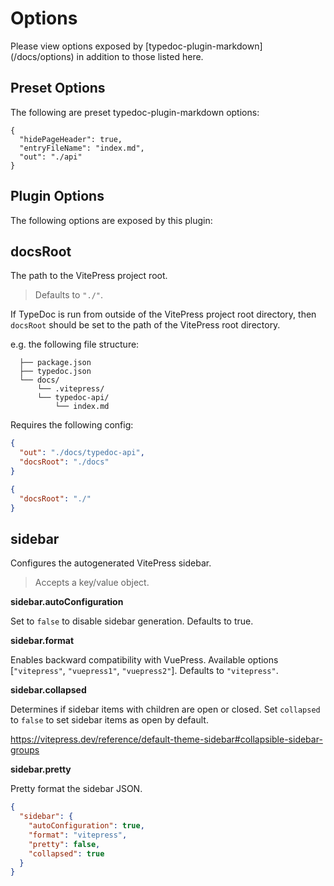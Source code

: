 
# Options

<Callout type="info">
  Please view options exposed by [typedoc-plugin-markdown](/docs/options) in
  addition to those listed here.
</Callout>

## Preset Options

The following are preset typedoc-plugin-markdown options:

```json"
{
  "hidePageHeader": true,
  "entryFileName": "index.md",
  "out": "./api"
}
```

## Plugin Options

The following options are exposed by this plugin:

## docsRoot

<Callout emoji="💡">The path to the VitePress project root.</Callout>

> Defaults to `"./"`.

If TypeDoc is run from outside of the VitePress project root directory, then `docsRoot` should be set to the path of the VitePress root directory.

e.g. the following file structure:

```
  ├── package.json
  ├── typedoc.json
  └── docs/
      └── .vitepress/
      └── typedoc-api/
          └── index.md
```

Requires the following config:

```json filename="typedoc.json"
{
  "out": "./docs/typedoc-api",
  "docsRoot": "./docs"
}
```

```json filename="typedoc.json"
{
  "docsRoot": "./"
}
```

## sidebar

<Callout emoji="💡">Configures the autogenerated VitePress sidebar.</Callout>

> Accepts a key/value object.

**sidebar.autoConfiguration**

Set to `false` to disable sidebar generation. Defaults to true.

**sidebar.format**

Enables backward compatibility with VuePress. Available options [`"vitepress"`, `"vuepress1"`, `"vuepress2"`]. Defaults to `"vitepress"`.

**sidebar.collapsed**

Determines if sidebar items with children are open or closed. Set `collapsed` to `false` to set sidebar items as open by default.

https://vitepress.dev/reference/default-theme-sidebar#collapsible-sidebar-groups

**sidebar.pretty**

Pretty format the sidebar JSON.

```json filename="typedoc.json"
{
  "sidebar": {
    "autoConfiguration": true,
    "format": "vitepress",
    "pretty": false,
    "collapsed": true
  }
}
```
